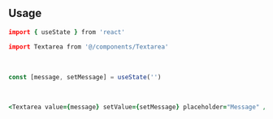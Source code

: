 ```coffeescript file=<rootDir>/src/components/react/components/Textarea.tsx title="components/Textarea.tsx"
```

<br />

## Usage

```coffeescript
import { useState } from 'react'

import Textarea from '@/components/Textarea'
```

<br />

```ts
const [message, setMessage] = useState('')
```

<br />

```coffeescript
<Textarea value={message} setValue={setMessage} placeholder="Message" />
```